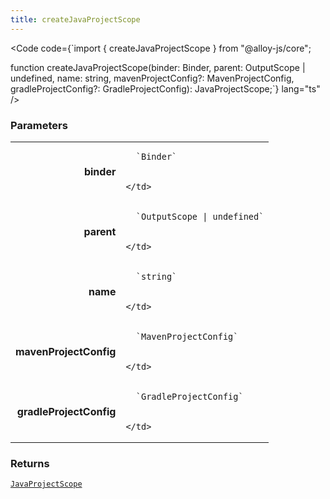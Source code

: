 ```yaml
---
title: createJavaProjectScope
---
```







<Code code={`import { createJavaProjectScope } from "@alloy-js/core";

function createJavaProjectScope(binder: Binder, parent: OutputScope | undefined, name: string, mavenProjectConfig?: MavenProjectConfig, gradleProjectConfig?: GradleProjectConfig): JavaProjectScope;`} lang="ts" />

### Parameters

<table>
  <tr>
    <td style="text-align: right;font-weight: bold;">binder</td>
    <td>
    
      `Binder`
      
      
    </td>
  </tr>
  <tr>
    <td style="text-align: right;font-weight: bold;">parent</td>
    <td>
    
      `OutputScope | undefined`
      
      
    </td>
  </tr>
  <tr>
    <td style="text-align: right;font-weight: bold;">name</td>
    <td>
    
      `string`
      
      
    </td>
  </tr>
  <tr>
    <td style="text-align: right;font-weight: bold;">mavenProjectConfig</td>
    <td>
    
      `MavenProjectConfig`
      
      
    </td>
  </tr>
  <tr>
    <td style="text-align: right;font-weight: bold;">gradleProjectConfig</td>
    <td>
    
      `GradleProjectConfig`
      
      
    </td>
  </tr>
</table>



### Returns

<code><a href="/reference/java/types/javaprojectscope/">JavaProjectScope</a></code>








